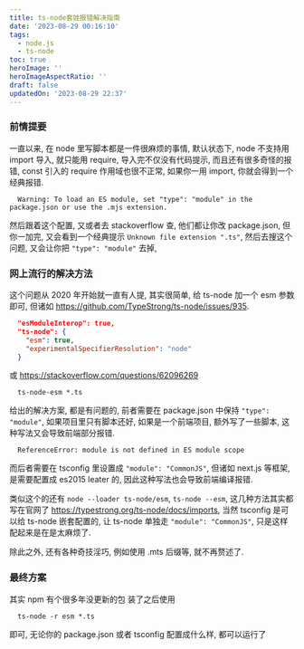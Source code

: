 ```yaml
---
title: ts-node套娃报错解决指南
date: '2023-08-29 00:16:10'
tags:
  - node.js
  - ts-node
toc: true
heroImage: ''
heroImageAspectRatio: ''
draft: false
updatedOn: '2023-08-29 22:37'
---
```


### 前情提要

一直以来, 在 node 里写脚本都是一件很麻烦的事情, 默认状态下, node 不支持用 import 导入, 就只能用 require, 导入完不仅没有代码提示, 而且还有很多奇怪的报错, const 引入的 require 作用域也很不正常, 如果你一用 import, 你就会得到一个经典报错.

```
  Warning: To load an ES module, set "type": "module" in the package.json or use the .mjs extension.
```

然后跟着这个配置, 又或者去 stackoverflow 查, 他们都让你改 package.json, 但你一加完, 又会看到一个经典提示 `Unknown file extension ".ts"`, 然后去搜这个问题, 又会让你把 `"type": "module"` 去掉,

### 网上流行的解决方法

这个问题从 2020 年开始就一直有人提, 其实很简单, 给 ts-node 加一个 esm 参数即可, 但诸如 https://github.com/TypeStrong/ts-node/issues/935.

```json
  "esModuleInterop": true,
  "ts-node": {
    "esm": true,
    "experimentalSpecifierResolution": "node"
  }
```

或 https://stackoverflow.com/questions/62096269

```
  ts-node-esm *.ts
```

给出的解决方案, 都是有问题的, 前者需要在 package.json 中保持 `"type": "module"`, 如果项目里只有脚本还好, 如果是一个前端项目, 额外写了一些脚本, 这种写法又会导致前端部分报错.

```
  ReferenceError: module is not defined in ES module scope
```

而后者需要在 tsconfig 里设置成 `"module": "CommonJS"`, 但诸如 next.js 等框架, 是需要配置成 es2015 leater 的, 因此这种写法也会导致前端编译报错.

类似这个的还有 `node --loader ts-node/esm`, `ts-node --esm`, 这几种方法其实都写在官网了 https://typestrong.org/ts-node/docs/imports, 当然 tsconfig 是可以给 ts-node 嵌套配置的, 让 ts-node 单独走 `"module": "CommonJS"`, 只是这样配起来是在是太麻烦了.

除此之外, 还有各种奇技淫巧, 例如使用 .mts 后缀等, 就不再赘述了.

### 最终方案

其实 npm 有个很多年没更新的包 <LinkCard
  url="https://www.npmjs.com/package/esm"
  symbol="@"
  title="Esm"
  description="The brilliantly simple, babel-less, bundle-less ECMAScript module loader."
/> 装了之后使用

```
  ts-node -r esm *.ts
```

即可, 无论你的 package.json 或者 tsconfig 配置成什么样, 都可以运行了
